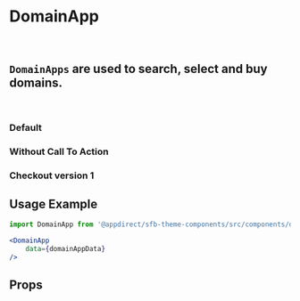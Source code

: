 
<Meta title="Components/Domain App" component={DomainApp} />

# DomainApp
<br />

## `DomainApps` are used to search, select and buy domains.
<br />

### Default
<Canvas>
    <Story name="Default">
        <div style={{ width: '100%' }}>
            <DomainAppComponent
                data={domainAppMockCheckoutV2}
                fetchSuggestions={fetchSuggestionsMock}
            />
        </div>
    </Story>
</Canvas>

### Without Call To Action
<Canvas>
    <Story name="Without Call To Action">
        <div style={{ width: '100%' }}>
            <DomainAppComponent
                data={domainAppMockCheckoutV2DisabledCta}
                fetchSuggestions={fetchSuggestionsMock}
            />
        </div>
    </Story>
</Canvas>

### Checkout version 1
<Canvas>
    <Story name="Checkout version 1">
        <div style={{ width: '100%' }}>
            <DomainAppComponent
                data={domainAppMockCheckoutV1}
                fetchSuggestions={fetchSuggestionsMock}
            />
        </div>
    </Story>
</Canvas>

## Usage Example
<CollapsibleJsonSnippet
    summary="domainAppData"
    code={domainAppMockCheckoutV2}
/>

```jsx
import DomainApp from '@appdirect/sfb-theme-components/src/components/domain-app/DomainApp';

<DomainApp
    data={domainAppData}
/>

```

## Props
<ArgsTable of={DomainApp} />
